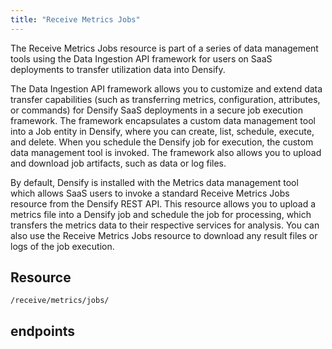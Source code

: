 ```yaml
---
title: "Receive Metrics Jobs"
---
```


The Receive Metrics Jobs resource is part of a series of data management tools using the Data Ingestion API framework for users on SaaS deployments to transfer utilization data into Densify.

The Data Ingestion API framework allows you to customize and extend data transfer capabilities (such as transferring metrics, configuration, attributes, or commands) for Densify SaaS deployments in a secure job execution framework. The framework encapsulates a custom data management tool into a Job entity in Densify, where you can create, list, schedule, execute, and delete. When you schedule the Densify job for execution, the custom data management tool is invoked. The framework also allows you to upload and download job artifacts, such as data or log files.

By default, Densify is installed with the Metrics data management tool which allows SaaS users to invoke a standard Receive Metrics Jobs resource from the Densify REST API. This resource allows you to upload a metrics file into a Densify job and schedule the job for processing, which transfers the metrics data to their respective services for analysis. You can also use the Receive Metrics Jobs resource to download any result files or logs of the job execution.

## Resource

```
/receive/metrics/jobs/
```
## endpoints

<CardGroup cols={2}>
    <Card title="Create Metris Job" href="/docs-api/WebHelp_Densify_API_Cloud/Content/API_Guide/Receive_Metrics_Jobs/createMetricsJob" arrow/>
</CardGroup>

<CardGroup cols={2}>
    <Card title="Delete Job Input Files" href="/docs-api/WebHelp_Densify_API_Cloud/Content/API_Guide/Receive_Metrics_Jobs/deleteJobInputFiles" arrow/>
</CardGroup>

<CardGroup cols={2}>
    <Card title="Delete Job Log Files" href="/docs-api/WebHelp_Densify_API_Cloud/Content/API_Guide/Receive_Metrics_Jobs/deleteJobLogFiles" arrow/>
</CardGroup>

<CardGroup cols={2}>
    <Card title="Delete Metrics Job" href="/docs-api/WebHelp_Densify_API_Cloud/Content/API_Guide/Receive_Metrics_Jobs/deleteMetricsJob" arrow/>
</CardGroup>

<CardGroup cols={2}>
    <Card title="Download Job Files" href="/docs-api/WebHelp_Densify_API_Cloud/Content/API_Guide/Receive_Metrics_Jobs/downloadJobFiles" arrow/>
</CardGroup>

<CardGroup cols={2}>
    <Card title="Download Job Logs" href="/docs-api/WebHelp_Densify_API_Cloud/Content/API_Guide/Receive_Metrics_Jobs/downloadJobLogs" arrow/>
</CardGroup>

<CardGroup cols={2}>
    <Card title="Get Job Audit Info" href="/docs-api/WebHelp_Densify_API_Cloud/Content/API_Guide/Receive_Metrics_Jobs/getJobAuditInfo" arrow/>
</CardGroup>

<CardGroup cols={2}>
    <Card title="Get Metrics Job" href="/docs-api/WebHelp_Densify_API_Cloud/Content/API_Guide/Receive_Metrics_Jobs/getMetricsJob" arrow/>
</CardGroup>

<CardGroup cols={2}>
    <Card title="List Job Input Files" href="/docs-api/WebHelp_Densify_API_Cloud/Content/API_Guide/Receive_Metrics_Jobs/listJobInputFiles" arrow/>
</CardGroup>

<CardGroup cols={2}>
    <Card title="List Job Log Files" href="/docs-api/WebHelp_Densify_API_Cloud/Content/API_Guide/Receive_Metrics_Jobs/listJobLogFiles" arrow/>
</CardGroup>

<CardGroup cols={2}>
    <Card title="List Metrics Jobs" href="/docs-api/WebHelp_Densify_API_Cloud/Content/API_Guide/Receive_Metrics_Jobs/listMetricsJobs" arrow/>
</CardGroup>

<CardGroup cols={2}>
    <Card title="Update Job Parameters" href="/docs-api/WebHelp_Densify_API_Cloud/Content/API_Guide/Receive_Metrics_Jobs/updateJobParameters" arrow/>
</CardGroup>

<CardGroup cols={2}>
    <Card title="Upload File And Optionally Execute" href="/docs-api/WebHelp_Densify_API_Cloud\Content/API_Guide/Receive_Metrics_Jobs/uploadFileAndOptionallyExecute" arrow/>
</CardGroup>